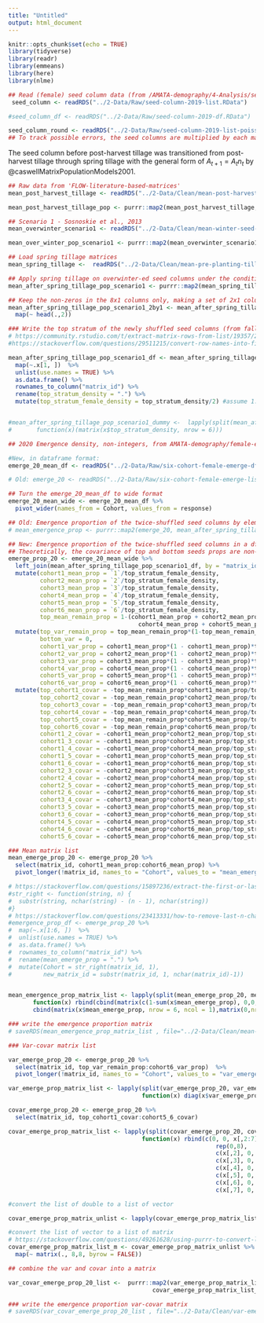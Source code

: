```yaml
---
title: "Untitled"
output: html_document
---
```


```r
knitr::opts_chunk$set(echo = TRUE)
library(tidyverse)
library(readr)
library(emmeans)
library(here)
library(nlme)
```


```r
## Read (female) seed column data (from /AMATA-demography/4-Analysis/seedbank-fates-2014-through-2019.Rmd at chunk seed-column-19) 
 seed_column <- readRDS("../2-Data/Raw/seed-column-2019-list.RData")

#seed_column_df <- readRDS("../2-Data/Raw/seed-column-2019-df.RData")

seed_column_round <- readRDS("../2-Data/Raw/seed-column-2019-list-poisson.RData")
## To track possible errors, the seed columns are multiplied by each matrix step-by-step
```

The seed column before post-harvest tillage was transitioned from post-harvest tillage through spring tillage with the general form of $A_{t+1} = A_tn_t$ by @caswellMatrixPopulationModels2001.  

```r
## Raw data from 'FLOW-literature-based-matrices'
mean_post_harvest_tillage <- readRDS("../2-Data/Clean/mean-post-harvest-tillage.RData")

mean_post_harvest_tillage_pop <- purrr::map2(mean_post_harvest_tillage, seed_column, `%*%`)
```

```r
## Scenario 1 - Sosnoskie et al., 2013
mean_overwinter_scenario1 <- readRDS("../2-Data/Clean/mean-winter-seed-survival-Sosnoskie.RData")

mean_over_winter_pop_scenario1 <- purrr::map2(mean_overwinter_scenario1, mean_post_harvest_tillage_pop, `%*%`)
```

```r
## Load spring tillage matrices
mean_spring_tillage <-  readRDS("../2-Data/Clean/mean-pre-planting-tillage.RData")

## Apply spring tillage on overwinter-ed seed columns under the condition reported by Sosnoskie et al. 2013
mean_after_spring_tillage_pop_scenario1 <- purrr::map2(mean_spring_tillage, mean_over_winter_pop_scenario1, `%*%`)

## Keep the non-zeros in the 8x1 columns only, making a set of 2x1 columns
mean_after_spring_tillage_pop_scenario1_2by1 <- mean_after_spring_tillage_pop_scenario1   %>%
  map(~ head(.,2))

```


```r

### Write the top stratum of the newly shuffled seed columns (from fall tillage through spring tillage) into a dummy matrix
# https://community.rstudio.com/t/extract-matrix-rows-from-list/19357/2
#https://stackoverflow.com/questions/29511215/convert-row-names-into-first-column

mean_after_spring_tillage_pop_scenario1_df <- mean_after_spring_tillage_pop_scenario1  %>%
  map(~.x[1, ])  %>% 
  unlist(use.names = TRUE) %>%
  as.data.frame() %>%
  rownames_to_column("matrix_id") %>% 
  rename(top_stratum_density = ".") %>%
  mutate(top_stratum_female_density = top_stratum_density/2) #assume 1:1 male:female


#mean_after_spring_tillage_pop_scenario1_dummy <-  lapply(split(mean_after_spring_tillage_pop_scenario1_df, mean_after_spring_tillage_pop_scenario1_df$matrix_id),
#       function(x)(matrix(x$top_stratum_density, nrow = 6)))

```

```r
## 2020 Emergence density, non-integers, from AMATA-demography/female-emergence chunk emerge-20-emm-df

#New, in dataframe format: 
emerge_20_mean_df <- readRDS("../2-Data/Raw/six-cohort-female-emerge-df-2020-raw.RData")

# Old: emerge_20 <- readRDS("../2-Data/Raw/six-cohort-female-emerge-list-2020-raw.RData")

## Turn the emerge_20_mean_df to wide format 
emerge_20_mean_wide <- emerge_20_mean_df %>%
  pivot_wider(names_from = Cohort, values_from = response)
```


```r

## Old: Emergence proportion of the twice-shuffled seed columns by element-wise division
# mean_emergence_prop <- purrr::map2(emerge_20, mean_after_spring_tillage_pop_scenario1_dummy, `/`)

## New: Emergence proportion of the twice-shuffled seed columns in a df merged with the mean_after_spring_tillage_pop_scenario1_df piece
## Theoretically, the covariance of top and bottom seeds props are non-zeros, but this particular matrix only concerns the relationships of the top stratum and 6 seedling cohorts. 
emerge_prop_20 <- emerge_20_mean_wide %>% 
  left_join(mean_after_spring_tillage_pop_scenario1_df, by = "matrix_id") %>%
  mutate(cohort1_mean_prop = `1`/top_stratum_female_density,
         cohort2_mean_prop = `2`/top_stratum_female_density,
         cohort3_mean_prop = `3`/top_stratum_female_density,
         cohort4_mean_prop = `4`/top_stratum_female_density,
         cohort5_mean_prop = `5`/top_stratum_female_density,
         cohort6_mean_prop = `6`/top_stratum_female_density,
         top_mean_remain_prop = 1-(cohort1_mean_prop + cohort2_mean_prop + cohort3_mean_prop +
                                     cohort4_mean_prop + cohort5_mean_prop + cohort6_mean_prop)) %>%
  mutate(top_var_remain_prop = top_mean_remain_prop*(1-top_mean_remain_prop)*top_stratum_density,
         bottom_var = 0,
         cohort1_var_prop = cohort1_mean_prop*(1 - cohort1_mean_prop)*top_stratum_female_density,
         cohort2_var_prop = cohort2_mean_prop*(1 - cohort2_mean_prop)*top_stratum_female_density,
         cohort3_var_prop = cohort3_mean_prop*(1 - cohort3_mean_prop)*top_stratum_female_density,
         cohort4_var_prop = cohort4_mean_prop*(1 - cohort4_mean_prop)*top_stratum_female_density,
         cohort5_var_prop = cohort5_mean_prop*(1 - cohort5_mean_prop)*top_stratum_female_density,
         cohort6_var_prop = cohort6_mean_prop*(1 - cohort6_mean_prop)*top_stratum_female_density) %>%
  mutate(top_cohort1_covar = -top_mean_remain_prop*cohort1_mean_prop/top_stratum_female_density,
         top_cohort2_covar = -top_mean_remain_prop*cohort2_mean_prop/top_stratum_female_density,
         top_cohort3_covar = -top_mean_remain_prop*cohort3_mean_prop/top_stratum_female_density,
         top_cohort4_covar = -top_mean_remain_prop*cohort4_mean_prop/top_stratum_female_density,
         top_cohort5_covar = -top_mean_remain_prop*cohort5_mean_prop/top_stratum_female_density,
         top_cohort6_covar = -top_mean_remain_prop*cohort6_mean_prop/top_stratum_female_density,
         cohort1_2_covar = -cohort1_mean_prop*cohort2_mean_prop/top_stratum_female_density,
         cohort1_3_covar = -cohort1_mean_prop*cohort3_mean_prop/top_stratum_female_density,
         cohort1_4_covar = -cohort1_mean_prop*cohort4_mean_prop/top_stratum_female_density,
         cohort1_5_covar = -cohort1_mean_prop*cohort5_mean_prop/top_stratum_female_density,
         cohort1_6_covar = -cohort1_mean_prop*cohort6_mean_prop/top_stratum_female_density,
         cohort2_3_covar = -cohort2_mean_prop*cohort3_mean_prop/top_stratum_female_density,
         cohort2_4_covar = -cohort2_mean_prop*cohort4_mean_prop/top_stratum_female_density,
         cohort2_5_covar = -cohort2_mean_prop*cohort5_mean_prop/top_stratum_female_density,
         cohort2_6_covar = -cohort2_mean_prop*cohort6_mean_prop/top_stratum_female_density,
         cohort3_4_covar = -cohort3_mean_prop*cohort4_mean_prop/top_stratum_female_density,
         cohort3_5_covar = -cohort3_mean_prop*cohort5_mean_prop/top_stratum_female_density,
         cohort3_6_covar = -cohort3_mean_prop*cohort6_mean_prop/top_stratum_female_density,
         cohort4_5_covar = -cohort4_mean_prop*cohort5_mean_prop/top_stratum_female_density,
         cohort4_6_covar = -cohort4_mean_prop*cohort6_mean_prop/top_stratum_female_density,
         cohort5_6_covar = -cohort5_mean_prop*cohort6_mean_prop/top_stratum_female_density)

### Mean matrix list 
mean_emerge_prop_20 <- emerge_prop_20 %>%
  select(matrix_id, cohort1_mean_prop:cohort6_mean_prop) %>%
  pivot_longer(!matrix_id, names_to = "Cohort", values_to = "mean_emerge_prop")

# https://stackoverflow.com/questions/15897236/extract-the-first-or-last-n-characters-of-a-string
#str_right <- function(string, n) {
#  substr(string, nchar(string) - (n - 1), nchar(string))
#}
# https://stackoverflow.com/questions/23413331/how-to-remove-last-n-characters-from-every-element-in-the-r-vector
#emergence_prop_df <- emerge_prop_20 %>%
#  map(~.x[1:6, ])  %>% 
#  unlist(use.names = TRUE) %>%
#  as.data.frame() %>%
#  rownames_to_column("matrix_id") %>% 
#  rename(mean_emerge_prop = ".") %>%
#  mutate(Cohort = str_right(matrix_id, 1),
#         new_matrix_id = substr(matrix_id, 1, nchar(matrix_id)-1))


mean_emergence_prop_matrix_list <- lapply(split(mean_emerge_prop_20, mean_emerge_prop_20$matrix_id),
       function(x) rbind(cbind(matrix(c(1-sum(x$mean_emerge_prop), 0,0,1), nrow = 2, byrow = TRUE), matrix(0,nrow = 2, ncol = 6)),
       cbind(matrix(x$mean_emerge_prop, nrow = 6, ncol = 1),matrix(0,nrow =6, ncol=7))))

### write the emergence proportion matrix
# saveRDS(mean_emergence_prop_matrix_list , file="../2-Data/Clean/mean-emergence-prop.RData")

### Var-covar matrix list

var_emerge_prop_20 <- emerge_prop_20 %>%
  select(matrix_id, top_var_remain_prop:cohort6_var_prop)  %>%
  pivot_longer(!matrix_id, names_to = "Cohort", values_to = "var_emerge_prop")

var_emerge_prop_matrix_list <- lapply(split(var_emerge_prop_20, var_emerge_prop_20$matrix_id),
                                      function(x) diag(x$var_emerge_prop,8))

covar_emerge_prop_20 <- emerge_prop_20 %>%
  select(matrix_id, top_cohort1_covar:cohort5_6_covar)

covar_emerge_prop_matrix_list <- lapply(split(covar_emerge_prop_20, covar_emerge_prop_20$matrix_id),
                                      function(x) rbind(c(0, 0, x[,2:7]),
                                                           rep(0,8),
                                                           c(x[,2], 0, 0, x[,8:12]),
                                                           c(x[,3], 0, x[,8], 0, x[,13:16]),
                                                           c(x[,4], 0, x[,9], x[,13], 0, x[, 17:19]),
                                                           c(x[,5], 0, x[,10], x[,14], x[,17], 0, x[, 20:21]),
                                                           c(x[,6], 0, x[,11], x[,15], x[,18], x[,20], 0, x[,22]),
                                                           c(x[,7], 0, x[,12], x[,16], x[,19], x[,21:22], 0) ))

#convert the list of double to a list of vector

covar_emerge_prop_matrix_unlist <- lapply(covar_emerge_prop_matrix_list, unlist)

#convert the list of vector to a list of matrix
# https://stackoverflow.com/questions/49261628/using-purrr-to-convert-list-of-vectors-to-list-of-matrices
covar_emerge_prop_matrix_list_m <- covar_emerge_prop_matrix_unlist %>%
  map(~ matrix(., 8,8, byrow = FALSE)) 

## combine the var and covar into a matrix 

var_covar_emerge_prop_20_list <-  purrr::map2(var_emerge_prop_matrix_list,
                                         covar_emerge_prop_matrix_list_m, `+`)

### write the emergence proportion var-covar matrix
# saveRDS(var_covar_emerge_prop_20_list , file="../2-Data/Clean/var-emergence-prop-scenario1.RData")
```
